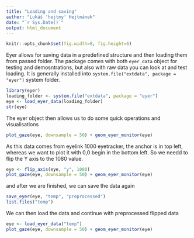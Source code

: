 ```yaml
---
title: "Loading and saving"
author: "Lukáš 'hejtmy' Hejtmánek"
date: "`r Sys.Date()`"
output: html_document
---
```


```r
knitr::opts_chunk$set(fig.width=8, fig.height=6)
```

Eyer allows for saving data in a predefined structure and then loading them from passed folder. The package comes with both `eyer_data` object for testing and demosntrations, but also with raw data you can look at and test loading. It is generally installed into `system.file("extdata", package = "eyer")` system folder.

```r
library(eyer)
loading_folder <- system.file("extdata", package = "eyer")
eye <- load_eyer_data(loading_folder)
str(eye)
```

The eyer object then allows us to do some quick operations and visualisations
```r
plot_gaze(eye, downsample = 50) + geom_eyer_monitor(eye)
```

As this data comes from eyelink 1000 eyetracker, the anchor is in top left, whereas we want to plot it with 0,0 begin in the bottom left. So we needd to flip the Y axis to the 1080 value.

```r
eye <- flip_axis(eye, "y", 1080)
plot_gaze(eye, downsample = 50) + geom_eyer_monitor(eye)
```

and after we are finished, we can save the data again 

```r
save_eyer(eye, "temp", "preprocessed")
list.files("temp")
```

We can then load the data and continue with preprocessed flipped data
```r
eye <- load_eyer_data("temp")
plot_gaze(eye, downsample = 50) + geom_eyer_monitor(eye)
```
